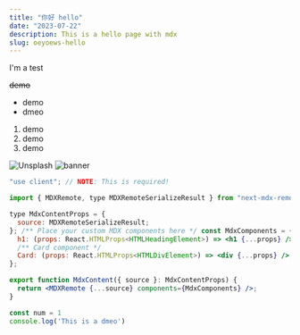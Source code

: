 ```yaml
---
title: "你好 hello"
date: "2023-07-22"
description: This is a hello page with mdx
slug: oeyoews-hello
---
```


I'm a test

~~demo~~

* demo
* dmeo

1. demo
2. demo
  1. demo

<Img src="https://images.unsplash.com/photo-1689450026712-5d700960c49a?ixlib=rb-4.0.3&ixid=M3wxMjA3fDB8MHx0b3BpYy1mZWVkfDF8NnNNVmpUTFNrZVF8fGVufDB8fHx8fA%3D%3D&auto=format&fit=crop&" width={256} height={256} alt="Unsplash" className="rounded m-8"/>

<Img src="https://plus.unsplash.com/premium_photo-1680883415362-238794b19dde?ixlib=rb-4.0.3&ixid=M3wxMjA3fDB8MHxzZWFyY2h8MXx8YmFubmVyfGVufDB8fDB8fHww&auto=format&fit=crop" alt="banner" width={256} height={256} className='rounded m-8' />

```jsx
"use client"; // NOTE: This is required!

import { MDXRemote, type MDXRemoteSerializeResult } from "next-mdx-remote";

type MdxContentProps = {
  source: MDXRemoteSerializeResult;
}; /** Place your custom MDX components here */ const MdxComponents = { /** h1 colored in yellow */
  h1: (props: React.HTMLProps<HTMLHeadingElement>) => <h1 {...props} />,
  /** Card component */
  Card: (props: React.HTMLProps<HTMLDivElement>) => <div {...props} />,
};

export function MdxContent({ source }: MdxContentProps) {
  return <MDXRemote {...source} components={MdxComponents} />;
}
```

```js
const num = 1
console.log('This is a dmeo')
```
